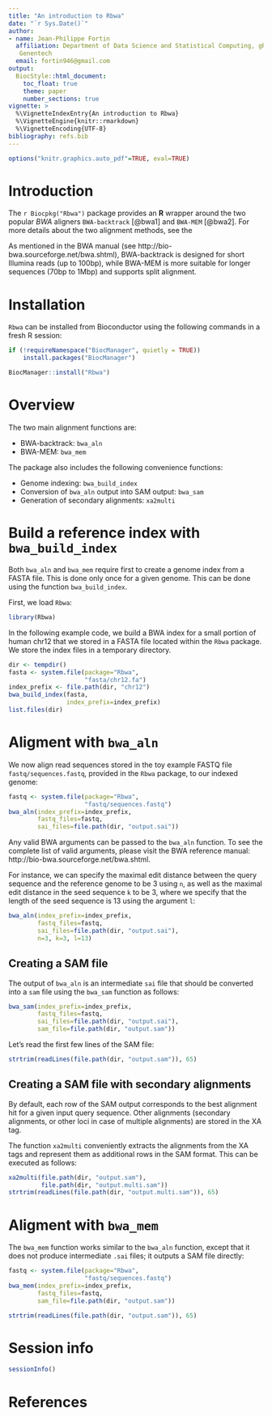 ```yaml
---
title: "An introduction to Rbwa"
date: "`r Sys.Date()`"
author: 
- name: Jean-Philippe Fortin
  affiliation: Department of Data Science and Statistical Computing, gRED,
   Genentech
  email: fortin946@gmail.com
output: 
  BiocStyle::html_document:
    toc_float: true
    theme: paper
    number_sections: true
vignette: >
  %\VignetteIndexEntry{An introduction to Rbwa}
  %\VignetteEngine{knitr::rmarkdown}
  %\VignetteEncoding{UTF-8}
bibliography: refs.bib  
---
```



```r
options("knitr.graphics.auto_pdf"=TRUE, eval=TRUE)
```






# Introduction

The `r Biocpkg("Rbwa")` package provides an **R** wrapper around the two popular
*BWA*  aligners `BWA-backtrack` [@bwa1] and `BWA-MEM` [@bwa2].
For more details about the two alignment methods, see the

As mentioned in the BWA manual (see http://bio-bwa.sourceforge.net/bwa.shtml),
BWA-backtrack is designed for short Illumina reads
(up to 100bp), while BWA-MEM is more suitable for longer sequences
(70bp to 1Mbp) and supports split alignment.


# Installation

`Rbwa` can be installed from Bioconductor using the following
commands in a fresh R session:

```r
if (!requireNamespace("BiocManager", quietly = TRUE))
    install.packages("BiocManager")

BiocManager::install("Rbwa")
```


# Overview

The two main alignment functions are:

- BWA-backtrack: `bwa_aln`
- BWA-MEM: `bwa_mem`

The package also includes the following convenience functions:

- Genome indexing: `bwa_build_index`
- Conversion of `bwa_aln` output into SAM output: `bwa_sam`
- Generation of secondary alignments: `xa2multi`


# Build a reference index with `bwa_build_index`

Both `bwa_aln` and `bwa_mem` require first to create a genome index from a
FASTA file. This is done only once for a given genome.
This can be done using the function
`bwa_build_index`. 

First, we load `Rbwa`:


```r
library(Rbwa)
```

In the following example code, we build a BWA index for a small portion
of human chr12 that we stored in a FASTA file located within the
`Rbwa` package. We store the index files in a temporary directory.


```r
dir <- tempdir()
fasta <- system.file(package="Rbwa",
                     "fasta/chr12.fa")
index_prefix <- file.path(dir, "chr12")
bwa_build_index(fasta,
                index_prefix=index_prefix)
list.files(dir)
```


# Aligment with `bwa_aln`

We now align read sequences stored in the toy example FASTQ file
`fastq/sequences.fastq`, provided in the `Rbwa` package,
to our indexed genome: 

```r
fastq <- system.file(package="Rbwa",
                     "fastq/sequences.fastq")
bwa_aln(index_prefix=index_prefix,
        fastq_files=fastq,
        sai_files=file.path(dir, "output.sai"))
```

Any valid BWA arguments can be passed to the `bwa_aln` function.
To see the complete list of valid arguments, please visit the BWA reference
manual: http://bio-bwa.sourceforge.net/bwa.shtml.

For instance, we can specify the maximal edit distance between the query
sequence and the reference genome to be 3 using `n`, as well as the maximal edit 
distance in the seed sequence `k` to be 3,
where we specify that the length of the seed sequence is 13 using
the argument `l`:


```r
bwa_aln(index_prefix=index_prefix,
        fastq_files=fastq,
        sai_files=file.path(dir, "output.sai"),
        n=3, k=3, l=13)
```


## Creating a SAM file

The output of `bwa_aln` is an intermediate `sai` file that should be 
converted into a `sam` file using the `bwa_sam` function as follows:

```r
bwa_sam(index_prefix=index_prefix,
        fastq_files=fastq,
        sai_files=file.path(dir, "output.sai"),
        sam_file=file.path(dir, "output.sam"))
```

Let's read the first few lines of the SAM file:

```r
strtrim(readLines(file.path(dir, "output.sam")), 65)
```

## Creating a SAM file with secondary alignments

By default, each row of the SAM output corresponds to the best alignment hit 
for a given input query sequence. Other alignments (secondary alignments,
or other loci in case of multiple alignments) are stored in the XA tag.

The function `xa2multi` conveniently extracts the alignments from the XA
tags and represent them as additional rows in the SAM format.
This can be executed as follows:

```r
xa2multi(file.path(dir, "output.sam"),
         file.path(dir, "output.multi.sam"))
strtrim(readLines(file.path(dir, "output.multi.sam")), 65)
```


# Aligment with `bwa_mem`

The `bwa_mem` function works similar to the `bwa_aln` function, except
that it does not produce intermediate `.sai` files; it outputs a SAM file
directly:


```r
fastq <- system.file(package="Rbwa",
                     "fastq/sequences.fastq")
bwa_mem(index_prefix=index_prefix,
        fastq_files=fastq,
        sam_file=file.path(dir, "output.sam"))
```

```r
strtrim(readLines(file.path(dir, "output.sam")), 65)
```




# Session info

```r
sessionInfo()
```

# References
